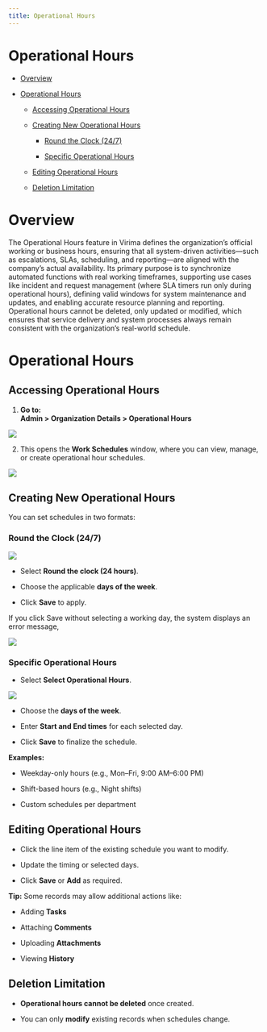 ```yaml
---
title: Operational Hours
---
```

# Operational Hours

- [Overview](#OperationalHours-Overview)

- [Operational Hours](#OperationalHours-OperationalHours)

  - [Accessing Operational Hours](#OperationalHours-AccessingOperationalHo)

  - [Creating New Operational Hours](#OperationalHours-CreatingNewOperational)

    - [Round the Clock (24/7)](#OperationalHours-RoundtheClock(24/7))

    - [Specific Operational Hours](#OperationalHours-SpecificOperationalHou)

  - [Editing Operational Hours](#OperationalHours-EditingOperationalHour)

  - [Deletion Limitation](#OperationalHours-DeletionLimitation)

# **Overview**

The Operational Hours feature in Virima defines the organization’s official working or business hours, ensuring that all system-driven activities—such as escalations, SLAs, scheduling, and reporting—are aligned with the company’s actual availability. Its primary purpose is to synchronize automated functions with real working timeframes, supporting use cases like incident and request management (where SLA timers run only during operational hours), defining valid windows for system maintenance and updates, and enabling accurate resource planning and reporting. Operational hours cannot be deleted, only updated or modified, which ensures that service delivery and system processes always remain consistent with the organization’s real-world schedule.

# Operational Hours

## Accessing Operational Hours

1.  **Go to:**  
    **Admin \> Organization Details \> Operational Hours**

<img src="/assets/images/Operational_Hours/media/image1-1.png" />

2.  This opens the **Work Schedules** window, where you can view, manage, or create operational hour schedules.

<img src="/assets/images/Operational_Hours/media/image2-1.png" />

## Creating New Operational Hours

You can set schedules in two formats:

### **Round the Clock (24/7)**

<img src="/assets/images/Operational_Hours/media/image3-1.png" />

- Select **Round the clock (24 hours)**.

- Choose the applicable **days of the week**.

- Click **Save** to apply.

If you click Save without selecting a working day, the system displays an error message,

<img src="/assets/images/Operational_Hours/media/image4-1.png" />

### **Specific Operational Hours**

- Select **Select Operational Hours**.

<img src="/assets/images/Operational_Hours/media/image2-1.png" />

- Choose the **days of the week**.

- Enter **Start and End times** for each selected day.

- Click **Save** to finalize the schedule.

**Examples:**

- Weekday-only hours (e.g., Mon–Fri, 9:00 AM–6:00 PM)

- Shift-based hours (e.g., Night shifts)

- Custom schedules per department

## Editing Operational Hours

- Click the line item of the existing schedule you want to modify.

- Update the timing or selected days.

- Click **Save** or **Add** as required.

**Tip:** Some records may allow additional actions like:

- Adding **Tasks**

- Attaching **Comments**

- Uploading **Attachments**

- Viewing **History**

## Deletion Limitation

- **Operational hours cannot be deleted** once created.

- You can only **modify** existing records when schedules change.
